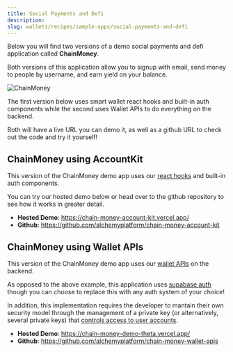 ```yaml
---
title: Social Payments and Defi
description:
slug: wallets/recipes/sample-apps/social-payments-and-defi
---
```


Below you will find two versions of a demo social payments and defi application called **ChainMoney**.

Both versions of this application allow you to signup with email, send money to people by username, and earn yield on your balance.

![ChainMoney](/images/wallets/chain-money.png)

The first version below uses smart wallet react hooks and built-in auth components while the second uses Wallet APIs to do everything on the backend.

Both will have a live URL you can demo it, as well as a github URL to check out the code and try it yourself!

## ChainMoney using AccountKit

This version of the ChainMoney demo app uses our [react hooks](/docs/wallets/reference/account-kit/react) and built-in auth components.

You can try our hosted demo below or head over to the github repository to see how it works in greater detail.

- **Hosted Demo**: https://chain-money-account-kit.vercel.app/
- **Github**: https://github.com/alchemyplatform/chain-money-account-kit

## ChainMoney using Wallet APIs

This version of the ChainMoney demo app uses our [wallet APIs](/docs/wallets/api-reference/smart-wallets/wallet-api-endpoints/wallet-api-endpoints/wallet-request-account) on the backend.

As opposed to the above example, this application uses [supabase auth](https://supabase.com/docs/guides/auth) though you can choose to replace this with any auth system of your choice!

In addition, this implementation requires the developer to mantain their own security model through the management of a private key (or alternatively, several private keys) that [controls access to user accounts](https://github.com/alchemyplatform/chain-money-wallet-apis/blob/4b563fbbaebc6558aa65afbd588fb3e6699e6c2b/lib/wallet-service.ts#L123-L134).

- **Hosted Demo**: https://chain-money-demo-theta.vercel.app/
- **Github**: https://github.com/alchemyplatform/chain-money-wallet-apis
